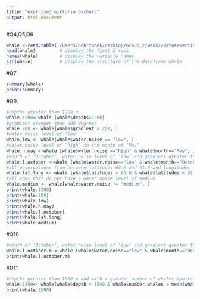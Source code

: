 ```yaml
---
title: "exercise3_wiktoria_bachara"
output: html_document
---
```


#Q4,Q5,Q6
```r
whale <-read.table('/Users/bobrzanek/desktop/Group_2/week2/data4exercises/mywhaledata.tsv', header = TRUE, sep="\t", stringsAsFactors = TRUE)
head(whale)         # display the first 5 rows 
names(whale)        # display the variable names
str(whale)          # display the structure of the dataframe whale
```
#Q7
```r
summary(whale)
print(summary)
```
#Q9

```r
#depths greater than 1200 m
whale.1200<-whale [whale$depths>1200]
#gradient steeper than 200 degrees
whale.200 <- whale[whale$gradient > 200, ]
#water noise level of ‘low’
whale.low <- whale[whale$water.noise == "low", ]
#water.noise level of ‘high’ in the month of ‘May’
whale.h.may <-whale [whale$water.noise =="high" & whale$month=="May", ]
#month of ‘October’, water noise level of ‘low’ and gradient greater than the median value of gradient (132)
whale.l.october <-whale [whale$water.noise=="low" & whale$month=="October" & whale$gradient>132, ]
#all observations from between latitudes 60.0 and 61.0 and longitudes -6.0 and -4.0
whale.lat.long <- whale [whale$latitudes > 60.0 & whale$latitudes < 61.0 & whale$longitudes > -6.0 & whale$longitudes < -4.0, ] 
#all rows that do not have a water noise level of medium
whale.medium <- whale[whale$water.noise != "medium", ]
print(whale.1200)
print(whale.200)
print(whale.low)
print(whale.h.may)
print(whale.l.october)
print(whale.lat.long)
print(whale.medium)
```

#Q10
```r
#month of ‘October’, water noise level of ‘low’ and gradient greater than the median()
whale.l.october.m <-whale [whale$water.noise=="low" & whale$month=="October" & whale$gradient>median(whale$gradient), ]
print(whale.l.october.m)
```

#Q11

```r
#depths greater than 1500 m and with a greater number of whales spotted than average
whale.1500<- whale[whale$depth > 1500 & whale$number.whales > mean(whale$number.whales, na.rm = TRUE),]
print(whale.1500)
```
